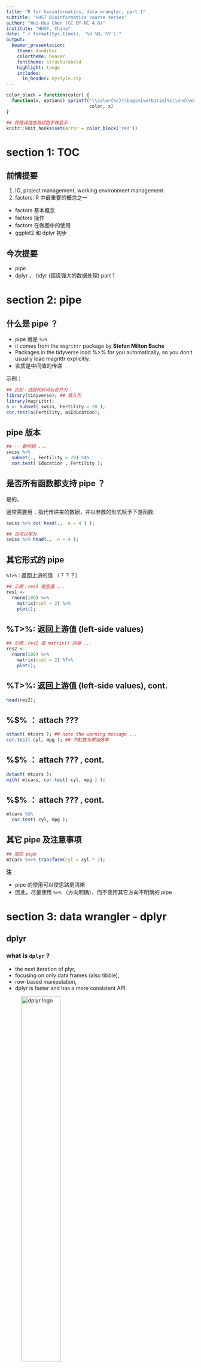 ```yaml
---
title: "R for bioinformatics, data wrangler, part 1"
subtitle: "HUST Bioinformatics course series"
author: "Wei-Hua Chen (CC BY-NC 4.0)"
institute: "HUST, China"
date: "`r format(Sys.time(), '%d %B, %Y')`"
output: 
  beamer_presentation:
    theme: AnnArbor
    colortheme: beaver
    fonttheme: structurebold
    highlight: tango
    includes:
      in_header: mystyle.sty
---
```


```r
color_block = function(color) {
  function(x, options) sprintf('\\color{%s}\\begin{verbatim}%s\\end{verbatim}',
                               color, x)
}

## 将错误信息用红色字体显示
knitr::knit_hooks$set(error = color_block('red'))
```

# section 1: TOC

## 前情提要

1.  IO, project management, working environment management
2.  factors: R 中最重要的概念之一

-   factors 基本概念
-   factors 操作
-   factors 在做图中的使用
-   ggplot2 和 dplyr 初步

## 今次提要

-   pipe
-   dplyr 、 tidyr (超级强大的数据处理) part 1

# section 2: pipe

## 什么是 pipe ？

-   pipe 就是 `%>%`
-   it comes from the `magrittr` package by **Stefan Milton Bache**
-   Packages in the tidyverse load %\>% for you automatically, so you don't usually load magrittr explicitly.
-   实质是中间值的传递

示例：

\FontSmall

```r
## 比如：这段代码可以合并为：
library(tidyverse); ## 装入包
library(magrittr);
a <- subset( swiss, Fertility > 20 );
cor.test(a$Fertility, a$Education);

```

## pipe 版本

\FontSmall

```r
## -- 新代码 ... 
swiss %>%
  subset(., Fertility > 20) %$%
  cor.test( Education , Fertility );
```

## 是否所有函数都支持 pipe ？

是的。

通常需要用 `.` 指代传递来的数据，并以参数的形式赋予下游函数:

\FontSmall

```r
swiss %>% do( head(.,  n = 4 ) );

## 也可以写为
swiss %>% head(.,  n = 4 );
```

## 其它形式的 pipe

`%T>%` : 返回上游的值 （？？？）

\FontSmall

```r
## 示例：res1 是空值 ... 
res1 <- 
  rnorm(100) %>%
    matrix(ncol = 2) %>%
    plot();
```

## %T\>%: 返回上游值 (left-side values)

\FontSmall

```r
## 示例：res2 是 matrix() 内容 ... 
res2 <- 
  rnorm(100) %>%
    matrix(ncol = 2) %T>%
    plot();
```

## %T\>%: 返回上游值 (left-side values), cont.

\FontSmall

```r
head(res2);
```

## %\$% ： attach ???

\FontSmall

```r
attach( mtcars ); ## note the warning message ... 
cor.test( cyl, mpg ); ## 汽缸数与燃油效率
```

## %\$% ： attach ??? , cont.

\FontSmall

```r
detach( mtcars );
with( mtcars, cor.test( cyl, mpg ) );
```

## %\$% ： attach ??? , cont.

\FontSmall

```r
mtcars %$% 
  cor.test( cyl, mpg );
```

## 其它 pipe 及注意事项

\FontSmall

```r
## 双向 pipe 
mtcars %<>% transform(cyl = cyl * 2);
```

**注**

-   pipe 的使用可以使思路更清晰
-   因此，尽量使用 `%>%` （方向明确），而不使用其它方向不明确的 pipe

# section 3: data wrangler - dplyr

## dplyr

### what is `dplyr` ?

-   the next iteration of plyr,
-   focusing on only data frames (also tibble),
-   row-based manipulation,
-   dplyr is faster and has a more consistent API.

![dplyr logo](images/talk05/dplyr-large.png){height="50%"}

### more to read

-   [dplyr offical page at tidyverse](https://dplyr.tidyverse.org)
-   [R for data science](https://r4ds.had.co.nz)

## dplyr, overview

dplyr provides a consistent set of verbs that help you **solve the most common data manipulation challenges**:

-   [select()](https://dplyr.tidyverse.org/reference/select.html) 选择列，根据列名规则
-   [filter()](https://dplyr.tidyverse.org/reference/filter.html) 按规则过滤行
-   [mutate()](https://dplyr.tidyverse.org/reference/mutate.html) 增加新列，从其它列计算而得 （不改变行数）
-   [summarise()](https://dplyr.tidyverse.org/reference/summarise.html) 将多个值转换为单个值（通过 mean, median, sd 等操作），生成新列 （总行数减少，通常与 `group_by`配合使用 ）
-   [arrange()](https://dplyr.tidyverse.org/reference/arrange.html) 对行进行排序

## dplyr 安装

\FontSmall

```r
# The easiest way to get dplyr is to install the whole tidyverse:
install.packages("tidyverse")

# Alternatively, install just dplyr:
install.packages("dplyr")
```

\FontNormal

Development version

\FontSmall

```r
# install.packages("devtools")
devtools::install_github("tidyverse/dplyr")
```

\FontNormal

[Get the cheatsheet at here](https://github.com/rstudio/cheatsheets/blob/master/data-transformation.pdf)

## an example of `dplyr`

get the data ready

```r
library(tidyverse); 
```

\FontSmall

```r
mouse.tibble <- read_delim( file = "data/talk04/mouse_genes_biomart_sep2018.txt", 
                            delim = "\t", quote = "" );
```

## 查看 mouse.tibble 的内容

\FontSmall

```r
( ttype.stats <- mouse.tibble %>% count( `Transcript type` ) %>% arrange(-n) );
```

## 查看 mouse.tibble 的内容, cont.

\FontSmall

```r
( chr.stats <- mouse.tibble %>% count( `Chromosome/scaffold name` ) %>% arrange(-n) );
```

## 分析任务

1.  将染色体限制在常染色体和XY上（去掉未组装的小片段） ; 处理行
2.  将基因类型限制在 protein_coding, miRNA和 lincRNA 这三种；处理行
3.  统计每条染色体上不同类型基因（protein_coding, miRNA, lincRNA）的数量
4.  按染色体（正）、基因数量（倒）进行排序

## 用 `dplyr` 实现

\FontSmall

```r
dat <- mouse.tibble %>% 
  ## 1. 
  
  filter( `Chromosome/scaffold name` %in% c( 1:19, "X", "Y" )   ) %>% 
  
  ## 2. 
  filter( `Transcript type` %in% c( "protein_coding", "miRNA", "lincRNA" ) ) %>%
  
  ## change column name ... 
  select( CHR = `Chromosome/scaffold name`, TYPE = `Transcript type`, 
          GENE_ID = `Gene stable ID`, 
          GENE_LEN =  `Transcript length (including UTRs and CDS)`  ) %>%
  
  ## 3. 
  group_by( CHR, TYPE ) %>% 
  summarise( count = n_distinct( GENE_ID ), mean_len = mean( GENE_LEN ) ) %>% 
  
  ## 4. 
  arrange(  CHR  , desc( count ) );
```

## 检查运行结果

\FontSmall

```r
knitr::kable( head( dat, n = 15 ) );
```

## dplyr中其它取行的操作

![dplyr与行相关的操作](images/talk05/dplyr-subset.png){height="70%"}

## 课堂练习：使用常用函数解决问题

先创建一个新 tibble

\FontSmall

```r
grades <- tibble( "Name" = c("Weihua Chen", "Mm Hu", "John Doe", "Jane Doe",
                             "Warren Buffet", "Elon Musk", "Jack Ma"),
                  "Occupation" = c("Teacher", "Student", "Teacher", "Student", 
                                   rep( "Entrepreneur", 3 ) ),
                  "English" = sample( 60:100, 7 ),
                  "ComputerScience" = sample(80:90, 7),
                  "Biology" = sample( 50:100, 7),
                  "Bioinformatics" = sample( 40:90, 7)
                  );
grades;
```

## use gather & dplyr functions

Question: 1. 每个人平均成绩是多少？ 2. 哪个人的平均成绩最高？

\FontSmall

```r
grades.melted <- grades %>% 
  gather( course, grade, -Name, -Occupation, na.rm = T );

## 检查数据 ... 
knitr::kable( head(grades.melted) );
```

## 成绩分析，cont

\FontSmall

```r
grades.melted %>% 
  group_by(Name, Occupation) %>% 
  summarise( avg_grades = mean( grade ), courses_count = n() ) %>% 
  arrange( -avg_grades );

## 显示最终结果
knitr::kable( head( grades.melted ) );
```

## use gather & dplyr functions

问题： 每个人的最强科目是什么？？

\FontSmall

```r

## 步骤1： 排序：
grades.melted2 <- 
  grades.melted %>% 
  arrange( Name, -grade );

knitr::kable( head(grades.melted2) );
```

## 最强科目问题，cont.

\FontSmall

```r
grades.melted2 %>% 
  group_by(Name) %>% 
  summarise( best_course = first( course ),
             best_grade = first( grade ),
             avg_grades = mean( grade ) ) %>% 
  arrange( -avg_grades );
```

## dplyr::summarise 的其它操作

![dplyr::summarise 可用的操作](images/talk05/dplyr-summarise.png){height="60%"}

## 练习考察

问题1： 每个人的最**差**科目是什么？？

## \*\* 列的使用！ \*\*，以 `starwars` tibble 为例

\FontSmall

```r
head(starwars);
```

**note** 包含87行 13 列，星战部分人物的信息，包括身高、体重、肤色等

用 `?starwars` 获取更多帮助

## dplyr::mutate - 产生新列，不改变行数

![dplyr::mutate](images/talk05/dplyr-mutate.png){height="50%"}

另见下页的例子

## dplyr::select - 取列

目标：

-   取出相关列，用于计算人物的 BMI

\FontSmall

```r
stats <- 
  starwars %>% 
  select( name, height, mass ) %>%
  mutate( bmi = mass / ( (height / 100 ) ^ 2 ) ) ;

head(stats);
```

## dplyr::select - 取列, cont.

由于 name, height 和 mass 正好是相邻列，可以用 name:mass 获取：

\FontSmall

```r
stats <- 
  starwars %>% 
  select( name:mass ) %>%
  mutate( bmi = mass / ( (height / 100 ) ^ 2 ) ) ;

head(stats);
```

## dplyr::select - 取列, cont.

获取与颜色相关的列: hair_color, skin_color, eye_color

\FontSmall

```r
stats2 <- starwars %>% 
  select( name, ends_with("color") );

head(stats2);
```

## dplyr::select - 去除列, cont.

请自行检查以下操作的结果

\FontSmall

```r
head( starwars %>% select( -hair_color, -eye_color )  );
```

## dplyr::select - 其它操作, cont.

![dplyr::select 支持的操作](images/talk05/dplyr-select.png){height="70%"}

## 同时对行列进行操作

任务：从星战中挑选**金发碧眼**的人物

\FontSmall

```r
starwars %>% select( name, ends_with("color"), gender, species ) %>% 
  filter( hair_color == "blond" & eye_color == "blue" );
```

## 练习考察

问题2： 从 `starwars` 中选出 18 \< bmi \< 25 的人物，统计他们的 `homeworld` 分布情况

提示： 1. 需计算 bmi； 2. 用 `count` 函数计算 `homeworld` 的分布

# section 4 : 练习与作业

## 练习 & 作业

-   `Exercises and homework` 目录下 `talk05-homework.Rmd` 文件；

-   完成时间：见钉群的要求

## 小结

### 今次提要

-   pipe
-   dplyr 、 tidyr (超级强大的数据处理) part 1

### 下次预告

-   长宽数据转换
-   dplyr, tidyr 和 forcats 的更多功能与生信操作实例

### important

-   all codes are available at Github: <https://github.com/evolgeniusteam/R-for-bioinformatics>
